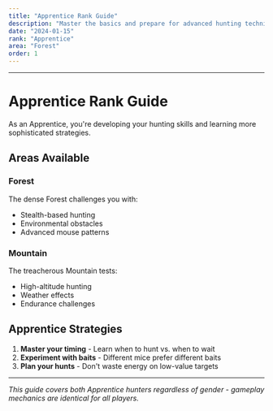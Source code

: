 ```yaml
---
title: "Apprentice Rank Guide"
description: "Master the basics and prepare for advanced hunting techniques"
date: "2024-01-15"
rank: "Apprentice"
area: "Forest"
order: 1
---
```



---

# Apprentice Rank Guide

As an Apprentice, you're developing your hunting skills and learning more sophisticated strategies.

## Areas Available

### Forest
The dense Forest challenges you with:
- Stealth-based hunting
- Environmental obstacles
- Advanced mouse patterns

### Mountain
The treacherous Mountain tests:
- High-altitude hunting
- Weather effects
- Endurance challenges

## Apprentice Strategies

1. **Master your timing** - Learn when to hunt vs. when to wait
2. **Experiment with baits** - Different mice prefer different baits
3. **Plan your hunts** - Don't waste energy on low-value targets

---

*This guide covers both Apprentice hunters regardless of gender - gameplay mechanics are identical for all players.*
